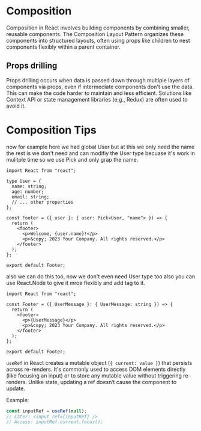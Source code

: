 # Composition

Composition in React involves building components by combining smaller, reusable components. The Composition Layout Pattern organizes these components into structured layouts, often using props like children to nest components flexibly within a parent container.

## Props drilling

Props drilling occurs when data is passed down through multiple layers of components via props, even if intermediate components don't use the data. This can make the code harder to maintain and less efficient. Solutions like Context API or state management libraries (e.g., Redux) are often used to avoid it.

# Composition Tips
now for example here we had global User but at this we only need the name the rest is we don't need and can modifiy the User type becuase 
it's work in mulitple time so we use Pick and only grap the name.
```tsx
import React from "react";

type User = {
  name: string;
  age: number;
  email: string;
  // ... other properties
};

const Footer = ({ user }: { user: Pick<User, "name"> }) => {
  return (
    <footer>
      <p>Welcome, {user.name}!</p>
      <p>&copy; 2023 Your Company. All rights reserved.</p>
    </footer>
  );
};

export default Footer;
```
also we can do this too, now we don't even need User type too also you can use React.Node
to give it mroe flexibly and add tag to it.
```tsx
import React from "react";

const Footer = ({ UserMessage }: { UserMessage: string }) => {
  return (
    <footer>
      <p>{UserMessage}</p>
      <p>&copy; 2023 Your Company. All rights reserved.</p>
    </footer>
  );
};

export default Footer;
```

`useRef` in React creates a mutable object (`{ current: value }`) that persists across re-renders. It's commonly used to access DOM elements directly (like focusing an input) or to store any mutable value without triggering re-renders. Unlike state, updating a ref doesn’t cause the component to update.

Example:
```jsx
const inputRef = useRef(null);
// Later: <input ref={inputRef} />
// Access: inputRef.current.focus();
```